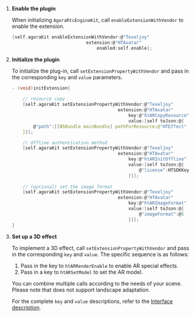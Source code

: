 <PlatformWrapper platform="ios">

1. **Enable the plugin**

    When initializing `AgoraRtcEngineKit`, call `enableExtensionWithVendor` to enable the extension.

    ```c
    [self.agoraKit enableExtensionWithVendor:@"Texeljoy"
                                extension:@"HTAvatar"
                                    enabled:self.enable];
    ```

2. **Initialize the plugin**

    To initialize the plug-in, call `setExtensionPropertyWithVendor` and pass in the corresponding `key` and `value` parameters. 

    ```c
    - (void)initExtension{
        
        // resource copy
        [self.agoraKit setExtensionPropertyWithVendor:@"Texeljoy" 
                                            extension:@"HTAvatar" 
                                                key:@"htARCopyResource" 
                                                value:[self toJson:@{
            @"path":[[NSBundle mainBundle] pathForResource:@"HTEffect" ofType:@"bundle"]
        }]];

        // Offline authentication method
        [self.agoraKit setExtensionPropertyWithVendor:@"Texeljoy"
                                            extension:@"HTAvatar"
                                                key:@"htARInitOffline"
                                                value:[self toJson:@{
                                                    @"license":HTSDKKey
                                                }]];
        
        // (optional) set the image format
        [self.agoraKit setExtensionPropertyWithVendor:@"Texeljoy"
                                            extension:@"HTAvatar"
                                                key:@"htARImageFormat"
                                                value:[self toJson:@{
                                                    @"imageFormat":@5
                                                }]];
    }
    ```

3. **Set up a 3D effect**

    To implement a 3D effect, call `setExtensionPropertyWithVendor` and pass in the corresponding `key` and `value`. The specific sequence is as follows:

    1. Pass in the key to `htARRenderEnable` to enable AR special effects.
    1. Pass in a key to `htARSetModel` to set the AR model.

    You can combine multiple calls according to the needs of your scene. Please note that <Vg k="RTEE_HT3D" /> does not support landscape adaptation. 
    
    For the complete `key` and `value` descriptions, refer to the [Interface description](#interface-description).


</PlatformWrapper>